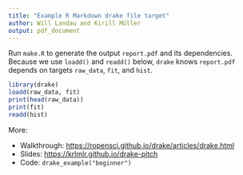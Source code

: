 ```yaml
---
title: "Example R Markdown drake file target"
author: Will Landau and Kirill Müller
output: pdf_document
---
```


Run `make.R` to generate the output `report.pdf` and its dependencies. Because we use `loadd()` and `readd()` below, `drake` knows `report.pdf` depends on targets `raw_data`, `fit`, and `hist`.

```r
library(drake)
loadd(raw_data, fit)
print(head(raw_data))
print(fit)
readd(hist)
```

More:

- Walkthrough: [https://ropensci.github.io/drake/articles/drake.html](https://ropensci.github.io/drake/articles/drake.html)
- Slides: [https://krlmlr.github.io/drake-pitch](https://krlmlr.github.io/drake-pitch)
- Code: `drake_example("beginner")`
